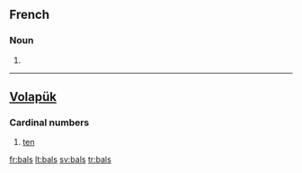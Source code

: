 ==French==

===Noun===
{{infl|fr|plural}} {{m|p}}

# {{plural of|bal|lang=fr}}

----

==[[Volapük]]==

===Cardinal numbers===
{{infl|vo|numeral}}

# {{cardinal|lang=vo}} [[ten]]

[[fr:bals]]
[[lt:bals]]
[[sv:bals]]
[[tr:bals]]
